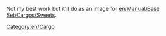 Not my best work but it'll do as an image for [[en/Manual/Base Set/Cargos/Sweets]].
[[Category:en/Cargo]]